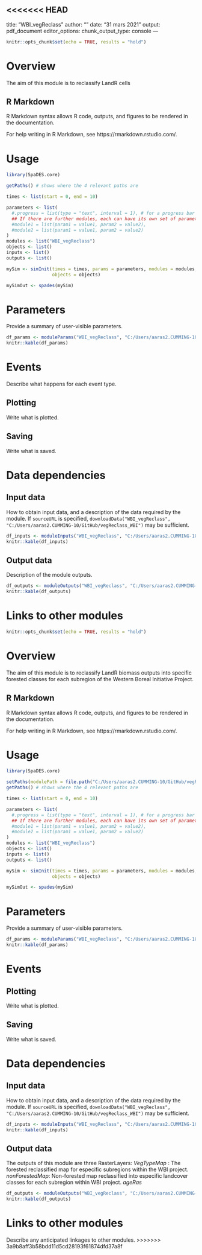 <<<<<<< HEAD
---
title: "WBI_vegReclass"
author: ""
date: "31 mars 2021"
output: pdf_document
editor_options:
  chunk_output_type: console
---

```r
knitr::opts_chunk$set(echo = TRUE, results = "hold")
```

# Overview

The aim of this module is to reclassify LandR cells 

## R Markdown

R Markdown syntax allows R code, outputs, and figures to be rendered in the documentation.

For help writing in R Markdown, see https://rmarkdown.rstudio.com/.

# Usage

```r
library(SpaDES.core)

getPaths() # shows where the 4 relevant paths are

times <- list(start = 0, end = 10)

parameters <- list(
  #.progress = list(type = "text", interval = 1), # for a progress bar
  ## If there are further modules, each can have its own set of parameters:
  #module1 = list(param1 = value1, param2 = value2),
  #module2 = list(param1 = value1, param2 = value2)
)
modules <- list("WBI_vegReclass")
objects <- list()
inputs <- list()
outputs <- list()

mySim <- simInit(times = times, params = parameters, modules = modules,
                 objects = objects)

mySimOut <- spades(mySim)
```

# Parameters

Provide a summary of user-visible parameters.

```r
df_params <- moduleParams("WBI_vegReclass", "C:/Users/aaras2.CUMMING-10/GitHub/vegReclass_WBI")
knitr::kable(df_params)
```

# Events

Describe what happens for each event type.

## Plotting

Write what is plotted.

## Saving

Write what is saved.

# Data dependencies

## Input data

How to obtain input data, and a description of the data required by the module.
If `sourceURL` is specified, `downloadData("WBI_vegReclass", "C:/Users/aaras2.CUMMING-10/GitHub/vegReclass_WBI")` may be sufficient.

```r
df_inputs <- moduleInputs("WBI_vegReclass", "C:/Users/aaras2.CUMMING-10/GitHub/vegReclass_WBI")
knitr::kable(df_inputs)
```

## Output data

Description of the module outputs.

```r
df_outputs <- moduleOutputs("WBI_vegReclass", "C:/Users/aaras2.CUMMING-10/GitHub/vegReclass_WBI")
knitr::kable(df_outputs)
```

# Links to other modules


```r
knitr::opts_chunk$set(echo = TRUE, results = "hold")
```

# Overview

The aim of this module is to reclassify LandR biomass outputs into specific forested classes for
each subregion of the Western Boreal Initiative Project.


## R Markdown

R Markdown syntax allows R code, outputs, and figures to be rendered in the documentation.

For help writing in R Markdown, see https://rmarkdown.rstudio.com/.

# Usage

```r
library(SpaDES.core)

setPaths(modulePath = file.path("C:/Users/aaras2.CUMMING-10/GitHub/vegReclass_WBI"))
getPaths() # shows where the 4 relevant paths are

times <- list(start = 0, end = 10)

parameters <- list(
  #.progress = list(type = "text", interval = 1), # for a progress bar
  ## If there are further modules, each can have its own set of parameters:
  #module1 = list(param1 = value1, param2 = value2),
  #module2 = list(param1 = value1, param2 = value2)
)
modules <- list("WBI_vegReclass")
objects <- list()
inputs <- list()
outputs <- list()

mySim <- simInit(times = times, params = parameters, modules = modules,
                 objects = objects)

mySimOut <- spades(mySim)
```

# Parameters

Provide a summary of user-visible parameters.

```r
df_params <- moduleParams("WBI_vegReclass", "C:/Users/aaras2.CUMMING-10/GitHub/vegReclass_WBI")
knitr::kable(df_params)
```

# Events



## Plotting

Write what is plotted.

## Saving

Write what is saved.

# Data dependencies

## Input data

How to obtain input data, and a description of the data required by the module.
If `sourceURL` is specified, `downloadData("WBI_vegReclass", "C:/Users/aaras2.CUMMING-10/GitHub/vegReclass_WBI")` may be sufficient.

```r
df_inputs <- moduleInputs("WBI_vegReclass", "C:/Users/aaras2.CUMMING-10/GitHub/vegReclass_WBI")
knitr::kable(df_inputs)
```

## Output data

The outputs of this module are three RasterLayers: 
 *VegTypeMap* : The forested reclassified map for especific subregions within the WBI project.
 *nonForestedMap*: Non-forested map reclassified into especific landcover classes for each subregion within WBI project. 
 *ageRas*
```r
df_outputs <- moduleOutputs("WBI_vegReclass", "C:/Users/aaras2.CUMMING-10/GitHub/vegReclass_WBI")
knitr::kable(df_outputs)
```

# Links to other modules

Describe any anticipated linkages to other modules.
>>>>>>> 3a9b8aff3b58bdd11d5cd28193f61874dfd37a8f
